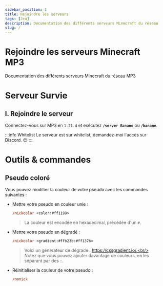 ```yaml
---
sidebar_position: 1
title: Rejoindre les serveurs
tags: [Jeu]
description: Documentation des différents serveurs Minecraft du réseau MP3.
slug: /
---
```


# Rejoindre les serveurs Minecraft MP3

Documentation des différents serveurs Minecraft du réseau MP3



# Serveur Survie

## I. Rejoindre le serveur

Connectez-vous sur MP3 en `1.21.4` et exécutez <span className='mp3-gradient-effect'>**``/server Banane``**</span>
ou <span className='mp3-gradient-effect'>**`/banane`**</span>.

:::info Whitelist
Le serveur est sur whitelist, demandez-moi l'accès sur Discord. 😉
:::


# Outils & commandes

## Pseudo coloré

Vous pouvez modifier la couleur de votre pseudo avec les commandes suivantes :

* Mettre votre pseudo en couleur unie :
    ```ps
    /nickcolor <color:#ff1199>
    ```
    > La couleur est encodée en hexadécimal, précédée d'un `#`.
* Mettre votre pseudo en dégradé :
    ```ps
    /nickcolor <gradient:#ffb23b:#ff1376>
    ```
    > Voici un générateur de dégradé : https://cssgradient.io/.<br/>
    > Notez que vous pouvez ajouter davantage de couleurs, en les séparant par des `:`.
* Réinitialiser la couleur de votre pseudo :
    ```ps
    /nonick
    ```